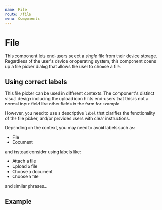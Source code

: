 ```yaml
---
name: File
route: /file
menu: Components
---
```


# File

This component lets end-users select a *single* file from their device storage. Regardless of the user's device or operating system, this component opens up a file picker dialog that allows the user to choose a file.

<limel-props name="limel-file" />

## Using correct labels

This file picker can be used in different contexts. The component's distinct visual design including the upload icon hints end-users that this is not a normal input field like other fields in the form for example.

However, you need to use a descriptive `label` that clarifies the functionality of the file picker, and/or provides users with clear instructions.

Depending on the context, you may need to avoid labels such as:
- File
- Document

and instead consider using labels like:
- Attach a file
- Upload a file
- Choose a document
- Choose a file

and similar phrases…

## Example

<limel-example name="limel-example-file" />
